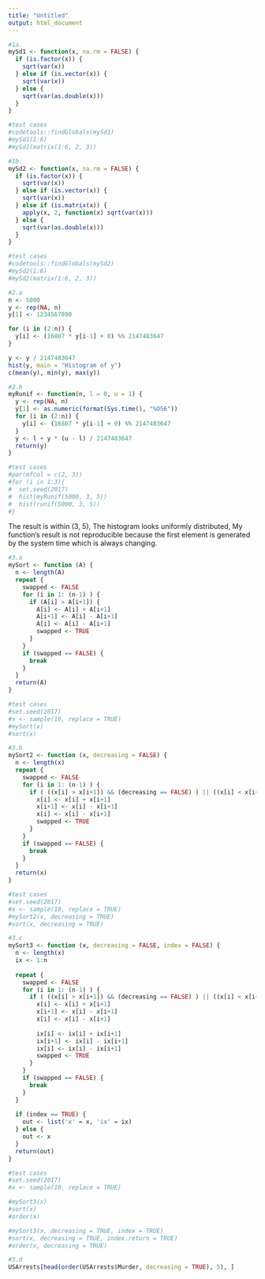 ```yaml
---
title: "Untitled"
output: html_document
---
```


```r
#1a.
mySd1 <- function(x, na.rm = FALSE) {
  if (is.factor(x)) {
    sqrt(var(x))
  } else if (is.vector(x)) {
    sqrt(var(x))
  } else {
    sqrt(var(as.double(x)))
  }
}

#test cases
#codetools::findGlobals(mySd1) 
#mySd1(1:6)
#mySd1(matrix(1:6, 2, 3))
```

```r
#1b.
mySd2 <- function(x, na.rm = FALSE) {
  if (is.factor(x)) {
    sqrt(var(x))
  } else if (is.vector(x)) {
    sqrt(var(x))
  } else if (is.matrix(x)) {
    apply(x, 2, function(x) sqrt(var(x)))
  } else {
    sqrt(var(as.double(x)))
  }
}

#test cases
#codetools::findGlobals(mySd2)
#mySd2(1:6)
#mySd2(matrix(1:6, 2, 3))
```

```r
#2.a
n <- 5000
y <- rep(NA, n)
y[1] <- 1234567890

for (i in (2:n)) {
  y[i] <- (16807 * y[i-1] + 0) %% 2147483647
}

y <- y / 2147483647
hist(y, main = "Histogram of y")
c(mean(y), min(y), max(y))
```

```r
#2.b
myRunif <- function(n, l = 0, u = 1) {
  y <- rep(NA, n)
  y[1] <- as.numeric(format(Sys.time(), "%OS6"))
  for (i in (2:n)) {
    y[i] <- (16807 * y[i-1] + 0) %% 2147483647
  }
  y <- l + y * (u - l) / 2147483647
  return(y)
}

#test cases
#par(mfcol = c(2, 3))
#for (i in 1:3){
#  set.seed(2017)
#  hist(myRunif(5000, 3, 5))
#  hist(runif(5000, 3, 5))
#}
```
The result is within (3, 5),
The histogram looks uniformly distributed,
My function's result is not reproducible because the first element is generated by the system time which is always changing.

```r
#3.a
mySort <- function (A) {
  n <- length(A)
  repeat {
    swapped <- FALSE
    for (i in 1: (n-1) ) {
      if (A[i] > A[i+1]) {
        A[i] <- A[i] + A[i+1]
        A[i+1] <- A[i] - A[i+1]
        A[i] <- A[i] - A[i+1]
        swapped <- TRUE
      }
    }
    if (swapped == FALSE) {
      break
    }
  }
  return(A)
}

#test cases
#set.seed(2017)
#x <- sample(10, replace = TRUE)
#mySort(x)
#sort(x)
```

```r
#3.b
mySort2 <- function (x, decreasing = FALSE) {
  n <- length(x)
  repeat {
    swapped <- FALSE
    for (i in 1: (n-1) ) {
      if ( ((x[i] > x[i+1]) && (decreasing == FALSE) ) || ((x[i] < x[i+1]) && (decreasing == TRUE) ) ) {
        x[i] <- x[i] + x[i+1]
        x[i+1] <- x[i] - x[i+1]
        x[i] <- x[i] - x[i+1]
        swapped <- TRUE
      }
    }
    if (swapped == FALSE) {
      break
    }
  }
  return(x)
}

#test cases
#set.seed(2017)
#x <- sample(10, replace = TRUE)
#mySort2(x, decreasing = TRUE)
#sort(x, decreasing = TRUE)
```

```r
#3.c
mySort3 <- function (x, decreasing = FALSE, index = FALSE) {
  n <- length(x)
  ix <- 1:n
  
  repeat {
    swapped <- FALSE
    for (i in 1: (n-1) ) {
      if ( ((x[i] > x[i+1]) && (decreasing == FALSE) ) || ((x[i] < x[i+1]) && (decreasing == TRUE) ) ) {
        x[i] <- x[i] + x[i+1]
        x[i+1] <- x[i] - x[i+1]
        x[i] <- x[i] - x[i+1]
        
        ix[i] <- ix[i] + ix[i+1]
        ix[i+1] <- ix[i] - ix[i+1]
        ix[i] <- ix[i] - ix[i+1]
        swapped <- TRUE
      }
    }
    if (swapped == FALSE) {
      break
    }
  }
  
  if (index == TRUE) {
    out <- list('x' = x, 'ix' = ix)
  } else {
    out <- x
  }
  return(out)
}

#test cases
#set.seed(2017)
#x <- sample(10, replace = TRUE)

#mySort3(x)
#sort(x)
#order(x)

#mySort3(x, decreasing = TRUE, index = TRUE)
#sort(x, decreasing = TRUE, index.return = TRUE)
#order(x, decreasing = TRUE)
```

```r
#3.d
USArrests[head(order(USArrests$Murder, decreasing = TRUE), 5), ]
```





